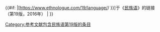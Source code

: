 {{#if: {{{1|}}}
|[https://www.ethnologue.com/19/language/{{{1|}}}/ {{{2|{{PAGENAME}}}}}]于《[[民族语]]》的链接（第19版，2016年）
|{{cite book|editor=Lewis, M. Paul|editor2=Gary F. Simons|editor3= Charles D. Fennig|year=2016|title=Ethnologue: Languages of the World|edition=19th|location=Dallas, Texas|publisher=SIL International|url=https://www.ethnologue.com/19/}}
}}<includeonly>[[Category:参考文献包含民族语第19版的条目]]</includeonly><noinclude>
{{documentation}}
</noinclude>